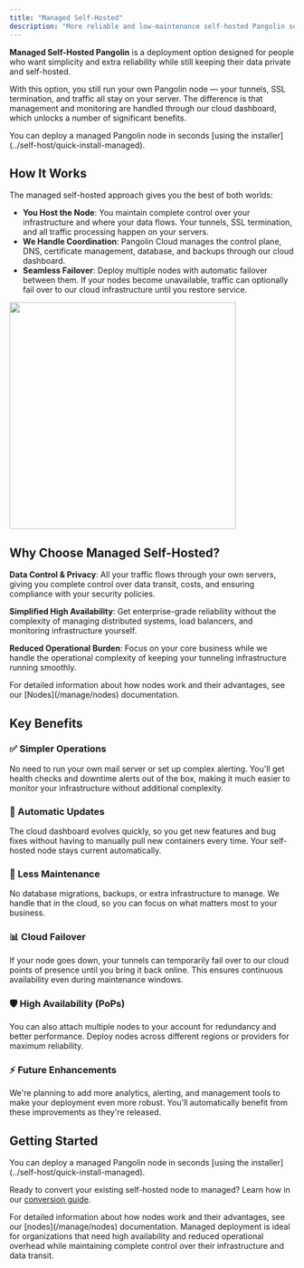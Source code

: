 ```yaml
---
title: "Managed Self-Hosted"
description: "More reliable and low-maintenance self-hosted Pangolin server with extra bells and whistles"
---
```


**Managed Self-Hosted Pangolin** is a deployment option designed for people who want simplicity and extra reliability while still keeping their data private and self-hosted.

With this option, you still run your own Pangolin node — your tunnels, SSL termination, and traffic all stay on your server. The difference is that management and monitoring are handled through our cloud dashboard, which unlocks a number of significant benefits.

<Tip>
    You can deploy a managed Pangolin node in seconds [using the installer](../self-host/quick-install-managed). 
</Tip>

## How It Works

The managed self-hosted approach gives you the best of both worlds:

- **You Host the Node**: You maintain complete control over your infrastructure and where your data flows. Your tunnels, SSL termination, and all traffic processing happen on your servers.
- **We Handle Coordination**: Pangolin Cloud manages the control plane, DNS, certificate management, database, and backups through our cloud dashboard.
- **Seamless Failover**: Deploy multiple nodes with automatic failover between them. If your nodes become unavailable, traffic can optionally fail over to our cloud infrastructure until you restore service.

<Frame>
  <img src="/images/ha.svg" width="400" centered/>
</Frame>

## Why Choose Managed Self-Hosted?

**Data Control & Privacy**: All your traffic flows through your own servers, giving you complete control over data transit, costs, and ensuring compliance with your security policies.

**Simplified High Availability**: Get enterprise-grade reliability without the complexity of managing distributed systems, load balancers, and monitoring infrastructure yourself.

**Reduced Operational Burden**: Focus on your core business while we handle the operational complexity of keeping your tunneling infrastructure running smoothly.

<Note>
    For detailed information about how nodes work and their advantages, see our [Nodes](/manage/nodes) documentation.
</Note>

## Key Benefits

### ✅ Simpler Operations
No need to run your own mail server or set up complex alerting. You'll get health checks and downtime alerts out of the box, making it much easier to monitor your infrastructure without additional complexity.

### 🔄 Automatic Updates
The cloud dashboard evolves quickly, so you get new features and bug fixes without having to manually pull new containers every time. Your self-hosted node stays current automatically.

### 🔧 Less Maintenance
No database migrations, backups, or extra infrastructure to manage. We handle that in the cloud, so you can focus on what matters most to your business.

### 📊 Cloud Failover
If your node goes down, your tunnels can temporarily fail over to our cloud points of presence until you bring it back online. This ensures continuous availability even during maintenance windows.

### 🛡️ High Availability (PoPs)
You can also attach multiple nodes to your account for redundancy and better performance. Deploy nodes across different regions or providers for maximum reliability.

### ⚡ Future Enhancements
We're planning to add more analytics, alerting, and management tools to make your deployment even more robust. You'll automatically benefit from these improvements as they're released.

## Getting Started

<Tip>
    You can deploy a managed Pangolin node in seconds [using the installer](../self-host/quick-install-managed). 
</Tip>

Ready to convert your existing self-hosted node to managed? Learn how in our [conversion guide](../self-host/convert-managed).

<Note>
    For detailed information about how nodes work and their advantages, see our [nodes](/manage/nodes) documentation.
</Note>

<Tip>
Managed deployment is ideal for organizations that need high availability and reduced operational overhead while maintaining complete control over their infrastructure and data transit.
</Tip>